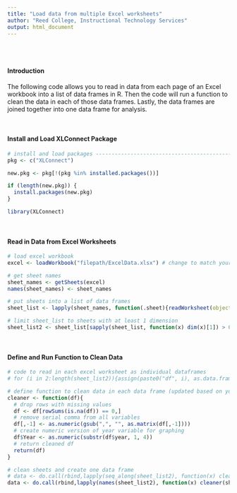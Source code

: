 ```yaml
---
title: "Load data from multiple Excel worksheets"
author: "Reed College, Instructional Technology Services"
output: html_document
---
```

<BR>
<BR>

#### Introduction
The following code allows you to read in data from each page of an Excel workbook into a list of data frames in R. Then the code will run a function to clean the data in each of those data frames. Lastly, the data frames are joined together into one data frame for analysis. 

<BR>

#### Install and Load XLConnect Package
```r

# install and load packages -----------------------------------------------
pkg <- c("XLConnect")

new.pkg <- pkg[!(pkg %in% installed.packages())]

if (length(new.pkg)) {
  install.packages(new.pkg)
}

library(XLConnect)

```

<BR>

#### Read in Data from Excel Worksheets
```r

# load excel workbook
excel <- loadWorkbook("filepath/ExcelData.xlsx") # change to match your path

# get sheet names
sheet_names <- getSheets(excel)
names(sheet_names) <- sheet_names

# put sheets into a list of data frames
sheet_list <- lapply(sheet_names, function(.sheet){readWorksheet(object=excel, .sheet)})

# limit sheet_list to sheets with at least 1 dimension 
sheet_list2 <- sheet_list[sapply(sheet_list, function(x) dim(x)[1]) > 0]
```

<BR>

#### Define and Run Function to Clean Data
```r

# code to read in each excel worksheet as individual dataframes
# for (i in 2:length(sheet_list2)){assign(paste0("df", i), as.data.frame(sheet_list2[i]))}

# define function to clean data in each data frame (updated based on your data)
cleaner <- function(df){
  # drop rows with missing values 
  df <- df[rowSums(is.na(df)) == 0,] 
  # remove serial comma from all variables 
  df[,-1] <- as.numeric(gsub(",", "", as.matrix(df[,-1])))
  # create numeric version of year variable for graphing 
  df$Year <- as.numeric(substr(df$year, 1, 4))
  # return cleaned df      
  return(df)
}

# clean sheets and create one data frame
# data <- do.call(rbind,lapply(seq_along(sheet_list2), function(x) cleaner(sheet_list2[[x]])))
data <- do.call(rbind,lapply(names(sheet_list2), function(x) cleaner(sheet_list2[[x]])))


```


